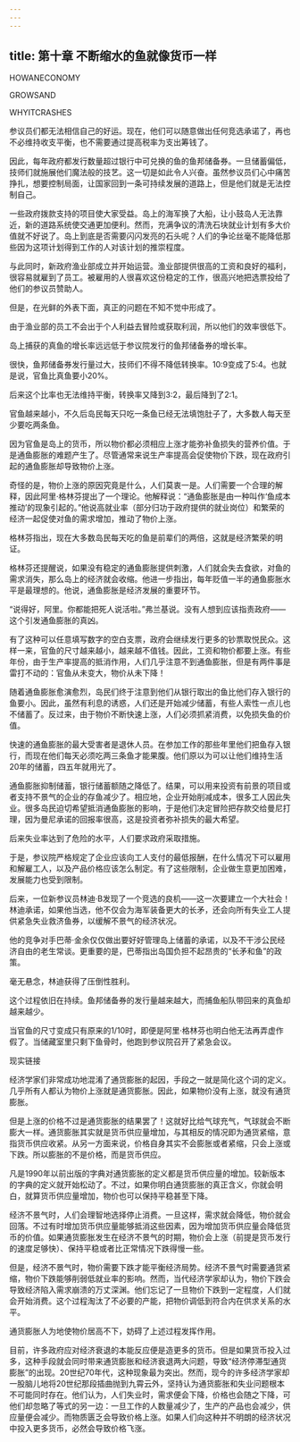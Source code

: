 ```yaml
---
---
---
```

title: 第十章 不断缩水的鱼就像货币一样
---

HOWANECONOMY

GROWSAND

WHYITCRASHES





参议员们都无法相信自己的好运。现在，他们可以随意做出任何竞选承诺了，再也不必维持收支平衡，也不需要通过提高税率为支出筹钱了。

因此，每年政府都发行数量超过银行中可兑换的鱼的鱼邦储备券。一旦储蓄偏低，技师们就施展他们魔法般的技艺。这一切是如此令人兴奋。虽然参议员们心中痛苦挣扎，想要控制局面，让国家回到一条可持续发展的道路上，但是他们就是无法控制自己。

一些政府拨款支持的项目使大家受益。岛上的海军换了大船，让小鼓岛人无法靠近，新的道路系统使交通更加便利。然而，充满争议的清洗石块就业计划有多大价值就不好说了。岛上到底是否需要闪闪发亮的石头呢？人们的争论丝毫不能降低那些因为这项计划得到工作的人对该计划的推崇程度。

与此同时，新政府渔业部成立并开始运营。渔业部提供很高的工资和良好的福利，很容易就雇到了员工。被雇用的人很喜欢这份稳定的工作，很高兴地把选票投给了他们的参议员赞助人。





但是，在光鲜的外表下面，真正的问题在不知不觉中形成了。

由于渔业部的员工不会出于个人利益去冒险或获取利润，所以他们的效率很低下。



岛上捕获的真鱼的增长率远远低于参议院发行的鱼邦储备券的增长率。

很快，鱼邦储备券发行量过大，技师们不得不降低转换率。10∶9变成了5∶4。也就是说，官鱼比真鱼要小20%。



后来这个比率也无法维持平衡，转换率又降到3∶2，最后降到了2∶1。

官鱼越来越小，不久后岛民每天只吃一条鱼已经无法填饱肚子了，大多数人每天至少要吃两条鱼。

因为官鱼是岛上的货币，所以物价都必须相应上涨才能弥补鱼损失的营养价值。于是通鱼膨胀的难题产生了。尽管通常来说生产率提高会促使物价下跌，现在政府引起的通鱼膨胀却导致物价上涨。

奇怪的是，物价上涨的原因究竟是什么，人们莫衷一是。人们需要一个合理的解释，因此阿里·格林芬提出了一个理论。他解释说：“通鱼膨胀是由一种叫作‘鱼成本推动’的现象引起的。”他说高就业率（部分归功于政府提供的就业岗位）和繁荣的经济一起促使对鱼的需求增加，推动了物价上涨。

格林芬指出，现在大多数岛民每天吃的鱼是前辈们的两倍，这就是经济繁荣的明证。



格林芬还提醒说，如果没有稳定的通鱼膨胀提供刺激，人们就会失去食欲，对鱼的需求消失，那么岛上的经济就会收缩。他进一步指出，每年贬值一半的通鱼膨胀水平是最理想的。他说，通鱼膨胀是经济发展的重要环节。

“说得好，阿里。你都能把死人说活啦。”弗兰基说。没有人想到应该指责政府——这个引发通鱼膨胀的真凶。

有了这种可以任意填写数字的空白支票，政府会继续发行更多的钞票取悦民众。这样一来，官鱼的尺寸越来越小，越来越不值钱。因此，工资和物价都要上涨。有些年份，由于生产率提高的抵消作用，人们几乎注意不到通鱼膨胀，但是有两件事是雷打不动的：官鱼从未变大，物价从未下降！



随着通鱼膨胀愈演愈烈，岛民们终于注意到他们从银行取出的鱼比他们存入银行的鱼要小。因此，虽然有利息的诱惑，人们还是开始减少储蓄，有些人索性一点儿也不储蓄了。反过来，由于物价不断快速上涨，人们必须抓紧消费，以免损失鱼的价值。

快速的通鱼膨胀的最大受害者是退休人员。在参加工作的那些年里他们把鱼存入银行，而现在他们每天必须吃两三条鱼才能果腹。他们原以为可以让他们维持生活20年的储蓄，四五年就用光了。



通鱼膨胀抑制储蓄，银行储蓄额随之降低了。结果，可以用来投资有前景的项目或者支持不景气的企业的存鱼减少了。相应地，企业开始削减成本，很多工人因此失业。很多岛民迫切希望抵消通鱼膨胀的影响，于是他们决定冒险把存款交给曼尼打理，因为曼尼承诺的回报率很高，这是投资者弥补损失的最大希望。

后来失业率达到了危险的水平，人们要求政府采取措施。

于是，参议院严格规定了企业应该向工人支付的最低报酬，在什么情况下可以雇用和解雇工人，以及产品价格应该怎么制定。有了这些限制，企业做生意更加困难，发展能力也受到限制。

后来，一位新参议员林迪·B发现了一个竞选的良机——这一次要建立一个大社会！林迪承诺，如果他当选，他不仅会为海军装备更大的长矛，还会向所有失业工人提供紧急失业救济鱼券，以缓解不景气的经济状况。

他的竞争对手巴蒂·金余仅仅做出要好好管理岛上储蓄的承诺，以及不干涉公民经济自由的老生常谈。更重要的是，巴蒂指出岛国负担不起昂贵的“长矛和鱼”的政策。



毫无悬念，林迪获得了压倒性胜利。

这个过程依旧在持续。鱼邦储备券的发行量越来越大，而捕鱼船队带回来的真鱼却越来越少。

当官鱼的尺寸变成只有原来的1/10时，即便是阿里·格林芬也明白他无法再弄虚作假了。当储藏室里只剩下鱼骨时，他跑到参议院召开了紧急会议。





现实链接


经济学家们非常成功地混淆了通货膨胀的起因，手段之一就是简化这个词的定义。几乎所有人都认为物价上涨就是通货膨胀。因此，如果物价没有上涨，就没有通货膨胀。

但是上涨的价格不过是通货膨胀的结果罢了！这就好比给气球充气，气球就会不断膨大一样。通货膨胀其实就是货币供应量增加，与其相反的情况即为通货紧缩，意指货币供应收紧。从另一方面来说，价格自身其实不会膨胀或者紧缩，只会上涨或下跌。所以膨胀的不是价格，而是货币供应。

凡是1990年以前出版的字典对通货膨胀的定义都是货币供应量的增加。较新版本的字典的定义就开始松动了。不过，如果你明白通货膨胀的真正含义，你就会明白，就算货币供应量增加，物价也可以保持平稳甚至下降。

经济不景气时，人们会理智地选择停止消费。一旦这样，需求就会降低，物价就会回落。不过有时增加货币供应量能够抵消这些因素，因为增加货币供应量会降低货币的价值。如果通货膨胀发生在经济不景气的时期，物价会上涨（前提是货币发行的速度足够快）、保持平稳或者比正常情况下跌得慢一些。

但是，经济不景气时，物价需要下跌才能平衡经济局势。经济不景气时需要通货紧缩，物价下跌能够削弱低就业率的影响。然而，当代经济学家却认为，物价下跌会导致经济陷入需求崩溃的万丈深渊。他们忘记了一旦物价下跌到一定程度，人们就会开始消费。这个过程淘汰了不必要的产能，把物价调低到符合内在供求关系的水平。

通货膨胀人为地使物价居高不下，妨碍了上述过程发挥作用。

目前，许多政府应对经济衰退的本能反应便是造更多的货币。但是如果货币投入过多，这种手段就会同时带来通货膨胀和经济衰退两大问题，导致“经济停滞型通货膨胀”的出现。20世纪70年代，这种现象最为突出。然而，现今的许多经济学家却一股脑儿地将20世纪那段插曲抛到九霄云外，坚持认为通货膨胀和失业问题根本不可能同时存在。他们认为，人们失业时，需求便会下降，价格也会随之下降，可他们却忽略了等式的另一边：一旦工作的人数量减少了，生产的产品也会减少，供应量便会减少。而物质匮乏会导致价格上涨。如果人们向这种并不明朗的经济状况中投入更多货币，必然会导致价格飞涨。